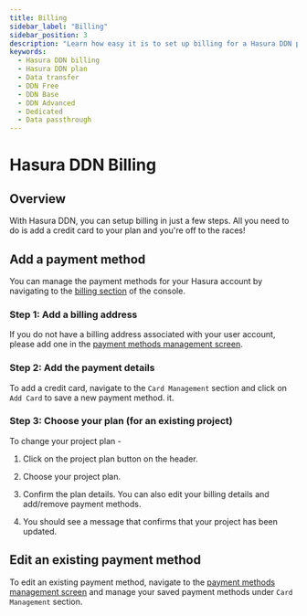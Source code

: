 ```yaml
---
title: Billing
sidebar_label: "Billing"
sidebar_position: 3
description: "Learn how easy it is to set up billing for a Hasura DDN project."
keywords:
  - Hasura DDN billing
  - Hasura DDN plan
  - Data transfer
  - DDN Free
  - DDN Base
  - DDN Advanced
  - Dedicated
  - Data passthrough
---
```



# Hasura DDN Billing

## Overview

With Hasura DDN, you can setup billing in just a few steps. All you need to do is add a credit card to your plan and
you're off to the races!

## Add a payment method

You can manage the payment methods for your Hasura account by navigating to the <a href="https://console.hasura.io/billing" alt="go to billing">billing section</a> of the console.

<Thumbnail src="/img/billing/billing-option.png" alt="Go to billing" />

### Step 1: Add a billing address

If you do not have a billing address associated with your user account, please add one in the
<a href="https://console.hasura.io/billing/payment-methods" alt="edit billing address"> payment methods management
screen</a>.

<Thumbnail src="/img/billing/add-billing-details.png" alt="add billing info" />

### Step 2: Add the payment details

To add a credit card, navigate to the `Card Management` section and click on `Add Card` to save a new payment method.
it.

<Thumbnail src="/img/billing/add-card-modal.png" alt="add card" />

### Step 3: Choose your plan (for an existing project)

To change your project plan -

1. Click on the project plan button on the header.
<Thumbnail src="/img/billing/project-plan-header.png" alt="add card" />

2. Choose your project plan.
<Thumbnail src="/img/billing/select-subscription.png" alt="select plan" />

3. Confirm the plan details. You can also edit your billing details and add/remove payment methods.
<Thumbnail src="/img/billing/confirm-plan.png" alt="confirm plan" />

4. You should see a message that confirms that your project has been updated.
<Thumbnail src="/img/billing/project-update-success.png" alt="success" />

## Edit an existing payment method

To edit an existing payment method, navigate to the <a href="https://console.hasura.io/billing/payment-methods" alt="edit billing address"> payment methods management
screen</a> and manage your saved payment methods under `Card Management` section.

<Thumbnail src="/img/billing/edit-existing-payment-methods.png" alt="edit card" />
